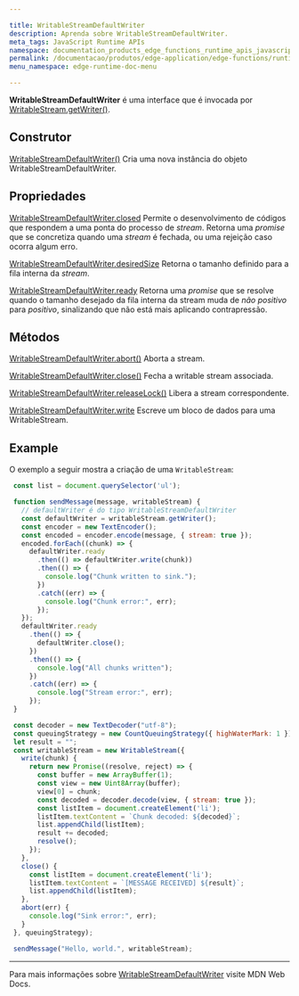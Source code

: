 ```yaml
---

title: WritableStreamDefaultWriter
description: Aprenda sobre WritableStreamDefaultWriter.
meta_tags: JavaScript Runtime APIs
namespace: documentation_products_edge_functions_runtime_apis_javascript_writable_stream_default_writer
permalink: /documentacao/produtos/edge-application/edge-functions/runtime-apis/javascript/stream-default-writer/
menu_namespace: edge-runtime-doc-menu

---
```


**WritableStreamDefaultWriter** é uma interface que é invocada por [WritableStream.getWriter()](https://developer.mozilla.org/en-US/docs/Web/API/WritableStream/getWriter).

## Construtor

[WritableStreamDefaultWriter()](https://developer.mozilla.org/en-US/docs/Web/API/WritableStreamDefaultWriter/WritableStreamDefaultWriter)
Cria uma nova instância do objeto WritableStreamDefaultWriter.

## Propriedades

[WritableStreamDefaultWriter.closed](https://developer.mozilla.org/en-US/docs/Web/API/WritableStreamDefaultWriter/closed)
Permite o desenvolvimento de códigos que respondem a uma ponta do processo de *stream*. Retorna uma *promise* que se concretiza quando uma *stream* é fechada, ou uma rejeição caso ocorra algum erro.

[WritableStreamDefaultWriter.desiredSize](https://developer.mozilla.org/en-US/docs/Web/API/WritableStreamDefaultWriter/desiredSize)
Retorna o tamanho definido para a fila interna da *stream*.

[WritableStreamDefaultWriter.ready](https://developer.mozilla.org/en-US/docs/Web/API/WritableStreamDefaultWriter/ready)
Retorna uma *promise* que se resolve quando o tamanho desejado da fila interna da stream muda de *não positivo* para *positivo*, sinalizando que não está mais aplicando contrapressão.

## Métodos

[WritableStreamDefaultWriter.abort()](https://developer.mozilla.org/en-US/docs/Web/API/WritableStreamDefaultWriter/abort)
Aborta a stream.

[WritableStreamDefaultWriter.close()](https://developer.mozilla.org/en-US/docs/Web/API/WritableStreamDefaultWriter/close)
Fecha a writable stream associada.

[WritableStreamDefaultWriter.releaseLock()](https://developer.mozilla.org/en-US/docs/Web/API/WritableStreamDefaultWriter/releaseLock)
Libera a stream correspondente.

[WritableStreamDefaultWriter.write](https://developer.mozilla.org/en-US/docs/Web/API/WritableStreamDefaultWriter/write)
Escreve um bloco de dados para uma WritableStream.

## Example

O exemplo a seguir mostra a criação de uma `WritableStream`:

```js
 const list = document.querySelector('ul');

 function sendMessage(message, writableStream) {
   // defaultWriter é do tipo WritableStreamDefaultWriter
   const defaultWriter = writableStream.getWriter();
   const encoder = new TextEncoder();
   const encoded = encoder.encode(message, { stream: true });
   encoded.forEach((chunk) => {
     defaultWriter.ready
       .then(() => defaultWriter.write(chunk))
       .then(() => {
         console.log("Chunk written to sink.");
       })
       .catch((err) => {
         console.log("Chunk error:", err);
       });
   });
   defaultWriter.ready
     .then(() => {
       defaultWriter.close();
     })
     .then(() => {
       console.log("All chunks written");
     })
     .catch((err) => {
       console.log("Stream error:", err);
     });
 }

 const decoder = new TextDecoder("utf-8");
 const queuingStrategy = new CountQueuingStrategy({ highWaterMark: 1 });
 let result = "";
 const writableStream = new WritableStream({
   write(chunk) {
     return new Promise((resolve, reject) => {
       const buffer = new ArrayBuffer(1);
       const view = new Uint8Array(buffer);
       view[0] = chunk;
       const decoded = decoder.decode(view, { stream: true });
       const listItem = document.createElement('li');
       listItem.textContent = `Chunk decoded: ${decoded}`;
       list.appendChild(listItem);
       result += decoded;
       resolve();
     });
   },
   close() {
     const listItem = document.createElement('li');
     listItem.textContent = `[MESSAGE RECEIVED] ${result}`;
     list.appendChild(listItem);
   },
   abort(err) {
     console.log("Sink error:", err);
   }
 }, queuingStrategy);

 sendMessage("Hello, world.", writableStream);
```

---

Para mais informações sobre [WritableStreamDefaultWriter](https://developer.mozilla.org/en-US/docs/Web/API/WritableStreamDefaultWriter) visite MDN Web Docs.



